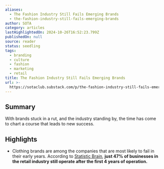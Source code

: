 ```yaml
---
aliases:
  - The Fashion Industry Still Fails Emerging Brands
  - the-fashion-industry-still-fails-emerging-brands
author: SOTA
category: articles
lastHighlightedOn: 2024-10-26T16:52:23.799Z
publishedOn: null
source: reader
status: seedling
tags:
  - branding
  - culture
  - fashion
  - marketing
  - retail
title: The Fashion Industry Still Fails Emerging Brands
url: >-
  https://sotaclub.substack.com/p/the-fashion-industry-still-fails-emerging-brands
---
```

## Summary

With brands stuck in a rut, and the industry standing by, the time has come to chart a course that leads to new success.

## Highlights

- Clothing brands are among the companies that are most likely to fail in their early years. According to [Statistic Brain](https://www.statisticbrain.com/startup-failure-by-industry/), **just 47% of businesses in the retail industry still operate after the first 4 years of operation.**
